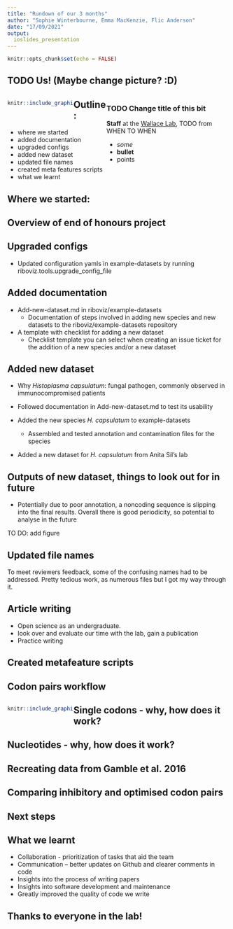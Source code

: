 ```yaml
---
title: "Rundown of our 3 months"
author: "Sophie Winterbourne, Emma MacKenzie, Flic Anderson"
date: "17/09/2021"
output: 
  ioslides_presentation
---
```


```r
knitr::opts_chunk$set(echo = FALSE)
```

<script src="https://ajax.googleapis.com/ajax/libs/jquery/1.12.2/jquery.min.js"></script>

<script>
    $(document).ready(function() {
      $('slide:not(.title-slide, .backdrop, .segue)').append('<footer label=\"riboviz"></footer>');    
    })
</script>

<style>
  footer:after {
    content: attr(label);
    font-size: 12pt;
    position: absolute;
    bottom: 20px;
    left: 100px;
    line-height: 1.9;
  }
</style>

<style type="text/css">
slides > slide:not(.nobackground):after {
  content: '';
}
</style>


## TODO Us! (Maybe change picture? :D)

<div style="float: left; width: 30%;">
```r
knitr::include_graphics("https://raw.githubusercontent.com/FlicAnderson/EdinbR-20210519/main/images/Me.jpg")
```  


</div>

<div style="float: right; width: 55%;">
### TODO Change title of this bit

**Staff** at the [Wallace Lab](https://ewallace.github.io/), TODO from WHEN TO WHEN

* _some_
* **bullet** 
* points
</div>


## Outline: 

* where we started
* added documentation 
* upgraded configs 
* added new dataset
* updated file names 
* created meta features scripts 
* what we learnt

## Where we started:

## Overview of end of honours project

## Upgraded configs 

* Updated configuration yamls in example-datasets by running riboviz.tools.upgrade_config_file 

## Added documentation

* Add-new-dataset.md in riboviz/example-datasets 
    - Documentation of steps involved in adding new species and new datasets to the riboviz/example-datasets repository 

* A template with checklist for adding a new dataset
    - Checklist template you can select when creating an issue ticket for the addition of a new species and/or a new dataset

## Added new dataset 

* Why _Histoplasma capsulatum_: fungal pathogen, commonly observed in immunocompromised patients 

* Followed documentation in Add-new-dataset.md to test its usability 
* Added the new species _H. capsulatum_ to example-datasets
   - Assembled and tested annotation and contamination files for the species 
* Added a new dataset for _H. capsulatum_ from Anita Sil’s lab

## Outputs of new dataset, things to look out for in future

* Potentially due to poor annotation, a noncoding sequence is slipping into the final results. Overall there is good periodicity, so potential to analyse in the future

TO DO: add figure

## Updated file names 

To meet reviewers feedback, some of the confusing names had to be addressed. Pretty tedious work, as numerous files but I got my way through it.

## Article writing 

* Open science as an undergraduate. 
* look over and evaluate our time with the lab, gain a publication
* Practice writing

## Created metafeature scripts

## Codon pairs workflow

<div style="float: left; width: 30%;">

```r
knitr::include_graphics("https://github.com/3mma-mack/riboviz-presentation/blob/2a0a531cd0ac941c99b1eff515acbc21bfc0c55c/Images/Codon_pair_workflow.JPG")
```  

</div> 

## Single codons - why, how does it work?

## Nucleotides - why, how does it work?

## Recreating data from Gamble et al. 2016

## Comparing inhibitory and optimised codon pairs 

## Next steps

## What we learnt

* Collaboration - prioritization of tasks that aid the team
* Communication – better updates on Github and clearer comments in code
* Insights into the process of writing papers
* Insights into software development and maintenance 
* Greatly improved the quality of code we write


## Thanks to everyone in the lab!